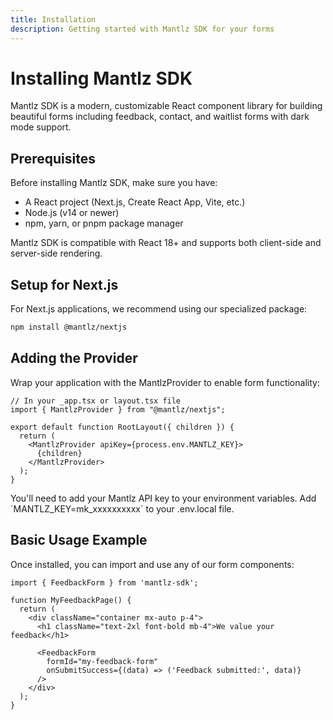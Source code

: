 ```yaml
---
title: Installation
description: Getting started with Mantlz SDK for your forms
---
```


# Installing Mantlz SDK

Mantlz SDK is a modern, customizable React component library for building beautiful forms including feedback, contact, and waitlist forms with dark mode support.

## Prerequisites

Before installing Mantlz SDK, make sure you have:

- A React project (Next.js, Create React App, Vite, etc.)
- Node.js (v14 or newer)
- npm, yarn, or pnpm package manager

<Note title="SDK Compatibility" type="info">
  Mantlz SDK is compatible with React 18+ and supports both client-side and server-side rendering.
</Note>

## Setup for Next.js

For Next.js applications, we recommend using our specialized package:

```bash
npm install @mantlz/nextjs
```

## Adding the Provider

Wrap your application with the MantlzProvider to enable form functionality:

```tsx
// In your _app.tsx or layout.tsx file
import { MantlzProvider } from "@mantlz/nextjs";

export default function RootLayout({ children }) {
  return (
    <MantlzProvider apiKey={process.env.MANTLZ_KEY}>
      {children}
    </MantlzProvider>
  );
}
```

<Note title="API Key" type="warning">
  You'll need to add your Mantlz API key to your environment variables.
  Add `MANTLZ_KEY=mk_xxxxxxxxxx` to your .env.local file.
</Note>

## Basic Usage Example

Once installed, you can import and use any of our form components:

```tsx
import { FeedbackForm } from 'mantlz-sdk';

function MyFeedbackPage() {
  return (
    <div className="container mx-auto p-4">
      <h1 className="text-2xl font-bold mb-4">We value your feedback</h1>
      
      <FeedbackForm 
        formId="my-feedback-form"
        onSubmitSuccess={(data) => ('Feedback submitted:', data)}
      />
    </div>
  );
}
```

